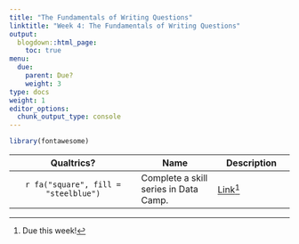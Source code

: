```yaml
---
title: "The Fundamentals of Writing Questions"
linktitle: "Week 4: The Fundamentals of Writing Questions"
output:
  blogdown::html_page:
    toc: true
menu:
  due:
    parent: Due?
    weight: 3
type: docs
weight: 1
editor_options: 
  chunk_output_type: console
---
```


```r
library(fontawesome)
```


Qualtrics? | Name | Description
:---: | --- | --- |
`r fa("square", fill = "steelblue")` | Complete a skill series in Data Camp.  |  [Link](/lesson/04-lesson/#data-camp-1)^[Due this week!]


